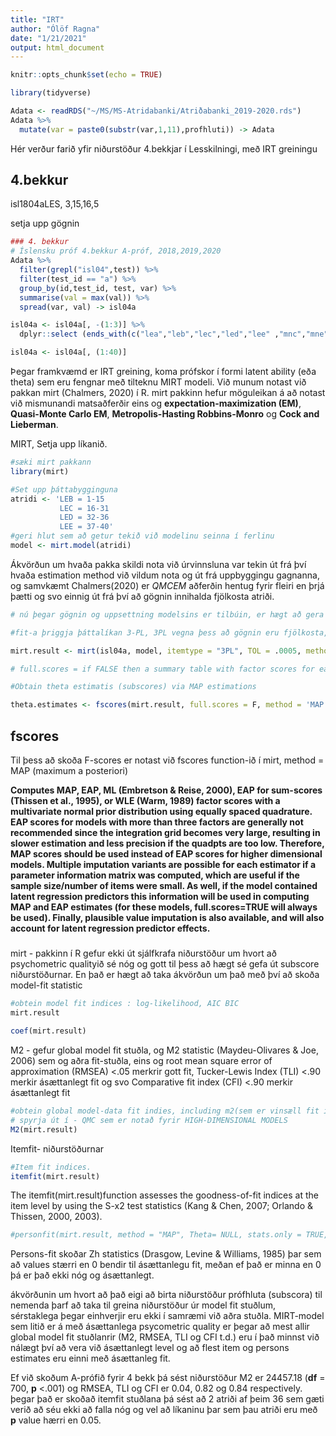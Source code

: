 ```yaml
---
title: "IRT"
author: "Ólöf Ragna"
date: "1/21/2021"
output: html_document
---
```


```r
knitr::opts_chunk$set(echo = TRUE)
```

```r
library(tidyverse)

Adata <- readRDS("~/MS/MS-Atridabanki/Atriðabanki_2019-2020.rds")
Adata %>% 
  mutate(var = paste0(substr(var,1,11),profhluti)) -> Adata
```

Hér verður farið yfir niðurstöður 4.bekkjar í Lesskilningi, með IRT greiningu

## 4.bekkur
isl1804aLES, 3,15,16,5

setja upp gögnin

```r
### 4. bekkur 
# Íslensku próf 4.bekkur A-próf, 2018,2019,2020
Adata %>% 
  filter(grepl("isl04",test)) %>% 
  filter(test_id == "a") %>%
  group_by(id,test_id, test, var) %>% 
  summarise(val = max(val)) %>% 
  spread(var, val) -> isl04a

isl04a <- isl04a[, -(1:3)] %>%
  dplyr::select (ends_with(c("lea","leb","lec","led","lee" ,"mnc","mne","mnd")))

isl04a <- isl04a[, (1:40)]

```

Þegar framkvæmd er IRT greining, koma prófskor í formi latent ability (eða theta) sem eru fengnar með tilteknu MIRT modeli.
Við munum notast við pakkan mirt (Chalmers, 2020) í R. mirt pakkinn hefur möguleikan á að notast við mismunandi matsaðferðir eins og **expectation-maximization (EM)**, **Quasi-Monte Carlo EM**, **Metropolis-Hasting Robbins-Monro** og **Cock and Lieberman**.

MIRT, Setja upp líkanið.
```r
#sæki mirt pakkann
library(mirt)

#Set upp þáttabygginguna
atridi <- 'LEB = 1-15
           LEC = 16-31
           LED = 32-36
           LEE = 37-40'
#geri hlut sem að getur tekið við modelinu seinna í ferlinu
model <- mirt.model(atridi)
```

Ákvörðun um hvaða pakka skildi nota við úrvinnsluna var tekin út frá því hvaða estimation method við vildum nota og út frá uppbyggingu gagnanna, og samvkæmt Chalmers(2020) er *QMCEM* aðferðin hentug fyrir fleiri en þrjá þætti og svo einnig út frá því að gögnin innihalda fjölkosta atriði.



```r
# nú þegar gögnin og uppsettning modelsins er tilbúin, er hægt að gera greininguna

#fit-a þriggja þáttalíkan 3-PL, 3PL vegna þess að gögnin eru fjölkosta, QMCEM vegna þess að við erum með fjögurra þáttalíkan

mirt.result <- mirt(isl04a, model, itemtype = "3PL", TOL = .0005, method = "QMCEM")
```




```r
# full.scores = if FALSE then a summary table with factor scores for each unique pattern is displayed

#Obtain theta estimatis (subscores) via MAP estimations

theta.estimates <- fscores(mirt.result, full.scores = F, method = 'MAP', scores.only = TRUE)
```

## fscores
Til þess að skoða F-scores er notast við fscores function-ið í mirt, method = MAP (maximum a posteriori)


**Computes MAP, EAP, ML (Embretson & Reise, 2000), EAP for sum-scores (Thissen et al., 1995), or WLE (Warm, 1989) factor scores with a multivariate normal prior distribution using equally spaced quadrature. EAP scores for models with more than three factors are generally not recommended since the integration grid becomes very large, resulting in slower estimation and less precision if the quadpts are too low. Therefore, MAP scores should be used instead of EAP scores for higher dimensional models. Multiple imputation variants are possible for each estimator if a parameter information matrix was computed, which are useful if the sample size/number of items were small. As well, if the model contained latent regression predictors this information will be used in computing MAP and EAP estimates (for these models, full.scores=TRUE will always be used). Finally, plausible value imputation is also available, and will also account for latent regression predictor effects.**

#####

mirt - pakkinn í R gefur ekki út sjálfkrafa niðurstöður um hvort að psychometric qualityið sé nóg og gott til þess að hægt sé gefa út subscore niðurstöðurnar. 
En það er hægt að taka ákvörðun um það með því að skoða model-fit statistic

```r
#obtein model fit indices : log-likelihood, AIC BIC
mirt.result
```

```r
coef(mirt.result)
```


M2 - gefur global model fit stuðla, og M2 statistic (Maydeu-Olivares & Joe, 2006) sem og aðra fit-stuðla, eins og root mean square error of approximation (RMSEA) <.05 merkrir gott fit, Tucker-Lewis Index (TLI) <.90 merkir ásættanlegt fit og svo Comparative fit index (CFI) <.90 merkir ásættanlegt fit

```r
#obtein global model-data fit indies, including m2(sem er vinsæll fit index þegar notaið er MIRT) and TLI, CFI that are based on fitting the null model.
# spyrja út í - QMC sem er notað fyrir HIGH-DIMENSIONAL MODELS
M2(mirt.result)
```

Itemfit- niðurstöðurnar

```r
#Item fit indices.
itemfit(mirt.result)
```

The itemfit(mirt.result)function assesses the goodness-of-fit indices at the item level by using the S-x2 test statistics (Kang & Chen,
2007; Orlando & Thissen, 2000, 2003).

```r
#personfit(mirt.result, method = "MAP", Theta= NULL, stats.only = TRUE, QMC = TRUE)
```

Persons-fit skoðar Zh statistics (Drasgow, Levine & Williams, 1985) þar sem að values stærri en 0 bendir til ásættanlegu fit, meðan ef það er minna en 0 þá er það ekki nóg og ásættanlegt.

ákvörðunin um hvort að það eigi að birta niðurstöður prófhluta (subscora) til nemenda þarf að taka til greina niðurstöður úr model fit stuðlum, sérstaklega þegar einhverjir eru ekki í samræmi við aðra stuðla.
MIRT-model sem litið er á með ásættanlega psycometric quality er þegar að mest allir global model fit stuðlanrir (M2, RMSEA, TLI og CFI t.d.) eru í það minnst við nálægt því að vera við ásættanlegt level og að flest item og persons estimates eru einni með ásættanleg fit.

Ef við skoðum A-prófið fyrir 4 bekk þá sést
niðurstöður M2 er 24457.18 (**df** = 700, **p** <.001) og RMSEA, TLI og CFI er 0.04, 0.82 og 0.84 respectively.
þegar það er skoðað itemfit stuðlana þá sést að 2 atriði af þeim 36 sem gæti verið að séu ekki að falla nóg og vel að líkaninu þar sem þau atriði eru með **p** value hærri en 0.05.  